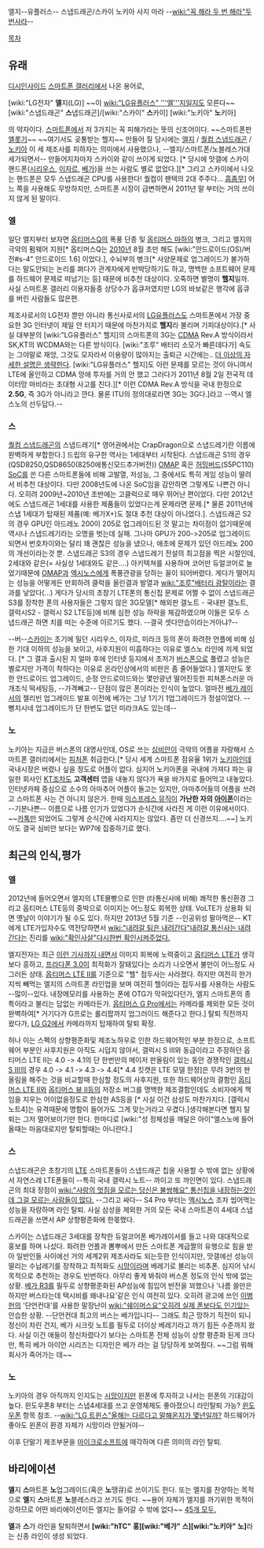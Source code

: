 엘지--유플러스-- 스냅드래곤/스카이 노키아 사지 마라 --[[wiki:"꼭 해라 두 번 해라"두번사라]]--

[[목차]]

== 유래 ==

[[디시인사이드]] [[스마트폰 갤러리]]에서 나온 용어로,

[wiki:"LG전자" '''엘'''지(LG)] ~~이 [[wiki:"LG유플러스" '''엘'''지]]일지도 모른다~~
[wiki:"스냅드래곤" '''스'''냅드래곤]/[wiki:"스카이" '''스'''카이]
[wiki:"노키아" '''노'''키아]

의 약자이다. [[스마트폰]]에서 저 3가지는 꼭 피해가라는 뜻의 신조어이다. ~~스마트폰판 [[엘롯기]]~~ ~~여기서도 곶통받는 헬지~~
만들어 질 당시에는  [[엘지]] / [[퀄컴 스냅드래곤]] / [[노키아]] 이 세 제조사를 피하자는 의미에서 사용했으나, --엘지/스마트폰/노블레스가대세가되면서-- 만들어지자마자 스카이와 같이 쓰이게 되었다. [* 당시에 맛갤에 스카이 핸드폰([[시리우스]], [[이자르]], [[베가]])을 쓰는 사람도 별로 없었다.][* 그리고 스카이에서 나오는 핸드폰은 모두 스냅드래곤 CPU를 사용한다! 퀄컴이 팬택의 2대 주주다... [[흠좀무]]] 어느 쪽을 사용해도 무방하지만, 스마트폰 시장이 급변하면서 2011년 말 부터는 거의 쓰이지 않게 된 말이다.

=== 엘 ===

일단 엘지부터 보자면 [[옵티머스Q]]의 폭풍 단종 및 [[옵티머스 마하]]의 병크, 그리고 엘지의 극악의 펌웨어 지원[* 옵티머스Q는 [[2010년]] 8월 초만 해도 [wiki:"안드로이드(OS)/버전#s-4" 안드로이드 1.6] 이었다.], 수뇌부의 병크[* 사양문제로 업그레이드가 불가하다는 말도안되는 논리를 펴다가 관계자에게 반박당하기도 하고, 명백한 소프트웨어 문제를 하드웨어 문제로 떠넘기는 등] 때문에 비추천 대상이다. 오죽하면 별명이 '''헬지'''일까. 사실 스마트폰 갤러리 이용자들중 상당수가 옵큐저였지만 LG의 바보같은 행각에 옵큐를 버린 사람들도 많은편.

제조사로서의 LG전자 뿐만 아니라 통신사로서의 [[LG유플러스]]도 스마트폰에서 가장 중요한 3G 인터넷이 제일 안 터지기 때문에 마찬가지로 '''헬지'''라 불리며 기피대상이다.[* 사실 대부분의 [wiki:"LG유플러스" 헬지]의 스마트폰의 3G는 [[CDMA]] Rev.A 방식이라서 SK,KT의 WCDMA와는 다른 방식이다. [wiki:"조루" 배터리 소모가 빠른데다가] 속도는 그야말로 재앙, 그것도 모자라서 이용량이 많아지는 출퇴근 시간에는.. [[더 이상의 자세한 설명은 생략한다]]. [wiki:"LG유플러스" 헬지]도 이런 문제를 모르는 것이 아니여서 LTE에 올인하고 CDMA 망에 투자를 거의 안 했고 그러다가 2011년 8월 2일 전국적 데이터망 마비라는 초대형 사고를 친다.][* 이런 CDMA Rev.A 방식을 국내 한정으로 '''2.5G''', 즉 3G가 아니라고 깐다. 물론 ITU의 정의대로라면 3G는 3G다.]라고   --역시 엘스노의 선두답다.--

=== 스 ===

[[퀄컴 스냅드래곤]]의 스냅드레기[* 영어권에서는 CrapDragon으로 스냅드레기란 이름에 완벽하게 부합한다.] 드립의 유구한 역사는 1세대부터 시작된다. 스냅드래곤 S1의 경우 (QSD8250,QSD8650(8250에통신모드추가버전)) [[OMAP]] 혹은 [[허밍버드]](S5PC110) [[SoC]]를 쓴 다른 스마트폰들에 비해 고발열, 저성능, 그 중에서도 특히 게임 성능이 딸려서 비추천 대상이다. 다만 2008년도에 나온 SoC임을 감안하면 그렇게도 나쁜건 아니다. 오히려 2009년~2010년 초반에는 고클럭으로 매우 뛰어난 편이었다. 다만 2012년에도 스냅드래곤 1세대를 사용한 제품들이 있었다는게 문제라면 문제.[* 물론 2011년에 스냅 1세대가 탑재된 제품(예: 베가X+)도 절대 추천 대상이 아니었다.].
스냅드래곤 S2의 경우 GPU인 아드레노 200이 205로 업그레이드된 것 말고는 차이점이 없기때문에 역시나 스냅드레기라는 오명을 벗는데 실패. 그나마 GPU가 200->205로 업그레이드되면서 번호차이와는 달리 꽤 괜찮은 성능을 냈으나, 애초에 문제가 있던 아드레노 200의 개선이라는것 뿐. 스냅드래곤 S3의 경우 스냅드레기 전설의 최고점을 찍은 시절인데, 2세대와 같은(= 사실상 1세대와도 같은....) 아키텍쳐를 사용하며 코어만 듀얼코어로 늘었기때문에 [[OMAP]]과 [[엑시노스]]에게 폭풍관광을 당하는 꼴이 되어버렸다. 게다가 떨어지는 성능을 어떻게든 만회하려 클럭을 올린결과 발열과 [[wiki:"조루"배터리 광탈]]이라는 결과를 낳았다(...) 게다가 당시의 초창기 LTE폰의 통신칩 문제로 어쩔 수 없이 스냅드래곤 S3를 장착한 폰의 사용자들은 그렇지 않은 3G모델[* 해외판 갤노트 - 국내판 갤노트, 갤럭시S2 - 갤럭시 S2 LTE등]에 비해 심한 성능 하락을 체감하였으며 이들은 모두 스냅드래곤 하면 치를 떠는 수준에 이르기도 했다. --결국 셋다안습이라는거아냐?--

--버--[[스카이]]는 초기에 밀던 시리우스, 이자르, 미라크 등의 폰이 화려한 언플에 비해 심한 기대 이하의 성능을 보이고, 사후지원이 미흡하다는 이유로 엘스노 라인에 끼게 되었다. [* 그 결과 출시된 지 얼마 후에 인터넷 등지에서 초저가 [[버스폰]]으로 풀렸고 성능은 별로지만 가격이 착하다는 이유로 온라인상에서의 비판은 좀 줄어들었다.] 엘지만도 못한 안드로이드 업그레이드, 순정 안드로이드와는 몇만광년 떨어진듯한 피쳐폰스러운 마개조식 떡세팅등, --가격빼고-- 단점이 많은 폰이라는 인식이 높았다. 얼마전 [[베가 레이서]]의 젤리빈 업그레이드 발표 이전에 베가는 그냥 1기기 1업그레이드가 정설이었다. --뻥치시네 업그레이드가 단 한번도 없던 미라크A도 있는데--

=== 노 ===

노키아는 지금은 버스폰의 대명사인데, OS로 쓰는 [[심비안]]이 극악의 어플을 자랑해서 스마트폰 갤러리에서는 [[피처폰]] 취급한다.[* 당시 세계 스마트폰 점유율 1위가 [[노키아]]인데 국내시장은 버렸나 싶을 정도로 어플이 없다. 심지어 노키아폰을 국내에 가져다 파는 유일한 회사인 [[KT]]조차도 '''고객센터''' 앱을 내놓지 않다가 욕을 바가지로 들어먹고 내놓았다. 인터넷카페 중심으로 소수의 아마추어 어플이 돌고는 있지만, 아마추어들의 어플을 쓰려고 스마트폰 사는 건 아니지 않은가. 한때 [[익스프레스 뮤직]]이 '''가난한 자의 [[아이폰]]'''이라는 --기분나쁜-- 이름으로 나름 인기가 있었다가 순식간에 사라진 게 이런 이유에서이다. ~~[[카톡]]만 되었어도 그렇게 순식간에 사라지지는 않았다. 좀만 더 신경쓰지....~~] 노키아도 결국 심비안 보다는 WP7에 집중하기로 했다.


== 최근의 인식,평가 ==

=== 엘 ===
2012년에 들어오면서 엘지의 LTE몰빵으로 인한 (타통신사에 비해) 쾌적한 통신환경 그리고 옵티머스 LTE등의 중박으로 이미지는 어느정도 회복한 상태. VoLTE가 상용화 되면 옛날이 이야기가 될 수도 있다. 하지만 2013년 5월 기준 --인공위성 팔아먹은-- KT에게 LTE가입자수도 역전당하면서 [[wiki:"내려갈 팀은 내려간다"내려갈 통신사는 내려간다]]는 진리를 [[wiki:"확인사살"다시한번 확인시켜주었다.]] 

엘지전자는 최근 [http://www.ittoday.co.kr/news/articleView.html?idxno=24056 이런 기사까지 내면서] 이미지 회복에 노력중이고 [[옵티머스 LTE]]가 생각보다 흥하고, [[프라다폰 3.0]]이 최적화가 잘돼있다는 소리가 나오면서 불만이 어느정도 사그러든 상태. [[옵티머스 LTE II]]를 기준으로 "헬" 접두사는 사라졌다. 하지만 여전히 한가지씩 빼먹는 엘지의 스마트폰 라인업을 보며 여전히 헬이라는 접두사를 사용하는 사람도 --많이--있다. 내장메모리를 사용하는 폰에 OTG가 막혀있다던가, 엘지 스마트폰의 종특이라고 불리는 답없는 카메라든가. [[옵티머스 G Pro]]에서는 카메라를 제외한 모든 것이 완벽하여[* 거기다가 G프로는 롤리팝까지 업그러이드 해준다고 한다.] 탈퇴 직전까지 왔다가, [[LG G2]]에서 카메라까지 탑재하여 탈퇴 확정.

허나 이는 스펙의 상향평준화및 제조노하우로 인한 하드웨어적인 부분 한정으로, 소프트웨어 부분인 사후지원은 아직도 시덥지 않아서, 갤럭시 S III와 동급이라고 주장하던 옵티머스 LTE II는 4.0 -> 4.1의 단 한번만의 메이저 판올림이 있는 동안 경쟁작인 [[갤럭시 S III]]의 경우 4.0 -> 4.1 -> 4.3 -> 4.4[* 4.4 킷캣은 LTE 모델 한정]은 무려 3번의 판올림을 해주는 것을 비교할때 한심할 정도의 사후지원, 또한 하드웨어상의 결함인 [[옵티머스 LTE II]]와 [[옵티머스 뷰 II]]등의 저장소 버그를 명백한 제조결함인데도 소비자에게 책임을 지우는 어이없을정도로 한심한 AS등을 [* 사실 이건 삼성도 마찬가지다. [갤럭시 노트4]는 유격때문에 명함이 들어가도 그게 맞는거라고 우겼다.]생각해본다면 헬지 탈퇴는 그저 멀어보이기만 한다. 한마디로 [wiki:"성 정체성을 깨달은 아이"엘스노에 들어올때는 마음대로지만 탈퇴할때는 아니란다.]
=== 스 ===

스냅드래곤은 초창기의 [[LTE]] 스마트폰들이 스냅드래곤 칩을 사용할 수 밖에 없는 상황에서 자연스레 LTE폰들이 --특히 국내 갤럭시 노트-- 까이고 또 까인면이 있다. 스냅드래곤의 최대 장점이 [[wiki:"사랑의 멋짐을 모르는 당신은 불쌍해요" 통신칩을 내장하는것인데 그걸 모르는 사람들이 많다.]] --그리고 싸다-- S4 Pro 부터는 [[엑시노스]] 조차 씹어먹는 성능을 자랑하며 라인 탈퇴. 사실 삼성을 제외한 거의 모든 국내 스마트폰이 4세대 스냅드래곤을 쓰면서 AP 상향평준화에 한몫했다.

스카이는 스냅드래곤 3세대를 장착한 듀얼코어폰 베가레이서를 들고 나와 대대적으로 홍보를 하며 나섰다. 화려한 언플과 뽐뿌에서 만든 스마트폰 계급짤의 유행으로 힘을 받아 일반인들 사이에선 거의 세계2위 제조사라도 되는듯한 인식이지만, 맛갤에선 성능이 딸리는 수납레기를 장착하고 최적화도 [[시망]]이라며 베레기로 불리는 비추폰. 심지어 낚시목적으로 추천하는 경우도 빈번하다. 아무리 좋게 봐줘야 버스폰 정도의 인식 밖에 없는 상황. [[베가 R3]]를 필두로 상향평준화된 AP성능에 힘입어 반전을 꾀했으나 '나름 쓸만은 하지만 버스타는데 택시비를 왜내나요'같은 인식 여전히 있다. 오히려 광고에 쓰인 [[이병헌]]의 '단언컨대'를 사용한 말장난이 [[wiki:"쉐이머스요"오히려 실제 폰보다도 인기있는]] 안습한 상황. --단언컨대 최고의 버스는 베가입니다-- 그래도 최근 망하기 직전이 되니 정신이 차린 건지, 베가 시크릿 노트를 필두로 더이상 베레기라고 까기 힘든 수준까지 왔다. 사실 이건 애들이 정신차렸다기 보다는 스마트폰 전체 성능이 상향 평준화 된게 크다만, 
특히 베가 아이언 시리즈는 디자인은 베가 라는 걸 당당하게 보여줬다. ~~그럼 뭐해 회사가 죽어가는 데~~ 
=== 노 ===
노키아의 경우 아직까지 인지도는 [[시망]]이지만 윈폰에 투자하고 나서는 윈폰의 기대감이 높다. 윈도우폰8 부터는 스냅4세대를 쓰고 운영체제도 좋아졌으니 라인탈퇴 가능? [[윈도우폰]] 항목 참조. --[[wiki:"LG 트윈스"올해는 다르다고 말해온지가 몇년일까?]] 하드웨어가 좋아도 윈폰이 환경 자체가 시망이라 안될거야--

이후 단말기 제조부문을 [[마이크로소프트]]에 매각하며 다른 의미의 라인 탈퇴.
== 바리에이션 ==
'''엘'''지 '''스'''마트폰 '''노'''업그레이드(혹은 '''노'''땡큐)로 쓰이기도 한다. 
또는 엘지를 찬양하는 목적으로 '''엘'''지 '''스'''마트폰 '''노'''블레스라고 쓰기도 한다.
~~용어 자체가 엘지를 까기위한 목적이 강하므로 어떤 바리에이션이든 엘지는 들어갈 수 밖에 없다~~ [http://gall.dcinside.com/list.php?id=smartphone&no=1078193 45개 모두.]

'''엘'''과 '''스'''가 라인을 탈퇴하면서 '''[wiki:"hTC" 홍][wiki:"베가" 스][wiki:"노키아" 노]'''라는 신종 라인이 생성 되었다.
